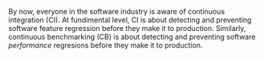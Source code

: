 By now, everyone in the software industry is aware of continuous integration (CI).
At fundimental level, CI is about detecting and preventing software feature regression
before they make it to production.
Similarly, continuous benchmarking (CB) is about detecting and preventing software _performance_ regresions before they make it to production.


